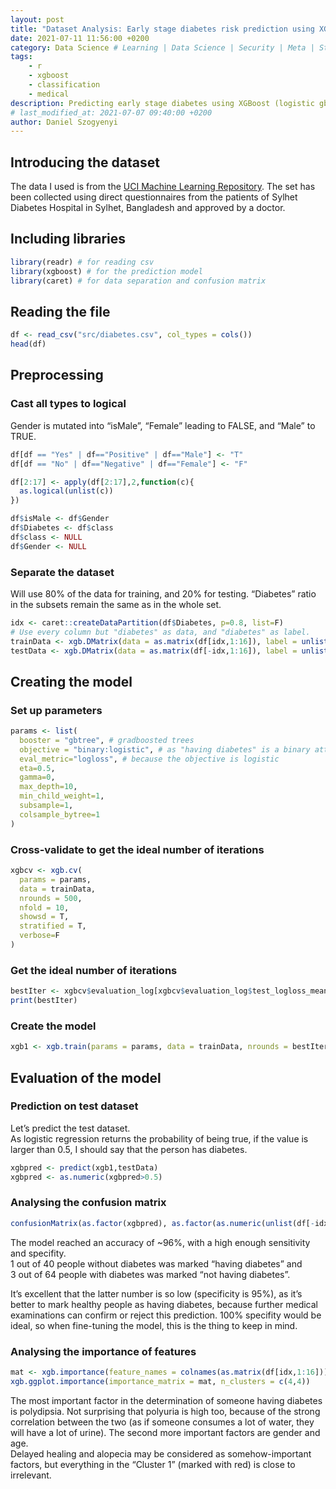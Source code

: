 ```yaml
---
layout: post
title: "Dataset Analysis: Early stage diabetes risk prediction using XGBoost"
date: 2021-07-11 11:56:00 +0200
category: Data Science # Learning | Data Science | Security | Meta | Stories
tags:
    - r
    - xgboost
    - classification
    - medical
description: Predicting early stage diabetes using XGBoost (logistic gbtrees). The used dataset is from UCI Machine Learning Repository.
# last_modified_at: 2021-07-07 09:40:00 +0200
author: Daniel Szogyenyi
---
```


## Introducing the dataset

The data I used is from the [UCI Machine Learning Repository](https://archive.ics.uci.edu/ml/datasets/Early+stage+diabetes+risk+prediction+dataset.#). The set has been collected using direct questionnaires from the patients of Sylhet Diabetes Hospital in Sylhet, Bangladesh and approved by a doctor.

## Including libraries

```r
library(readr) # for reading csv
library(xgboost) # for the prediction model
library(caret) # for data separation and confusion matrix
```

## Reading the file

```r
df <- read_csv("src/diabetes.csv", col_types = cols())
head(df)
```

## Preprocessing

### Cast all types to logical

Gender is mutated into "isMale", "Female" leading to FALSE, and "Male" to TRUE.

```r
df[df == "Yes" | df=="Positive" | df=="Male"] <- "T"
df[df == "No" | df=="Negative" | df=="Female"] <- "F"

df[2:17] <- apply(df[2:17],2,function(c){
  as.logical(unlist(c))
})

df$isMale <- df$Gender
df$Diabetes <- df$class
df$class <- NULL
df$Gender <- NULL
```

### Separate the dataset

Will use 80% of the data for training, and 20% for testing. "Diabetes" ratio in the subsets remain the same as in the whole set.

```r
idx <- caret::createDataPartition(df$Diabetes, p=0.8, list=F)
# Use every column but "diabetes" as data, and "diabetes" as label.
trainData <- xgb.DMatrix(data = as.matrix(df[idx,1:16]), label = unlist(df[idx,17]))
testData <- xgb.DMatrix(data = as.matrix(df[-idx,1:16]), label = unlist(df[-idx,17]))
```

## Creating the model

### Set up parameters

```r
params <- list(
  booster = "gbtree", # gradboosted trees
  objective = "binary:logistic", # as "having diabetes" is a binary attribute, use logistic
  eval_metric="logloss", # because the objective is logistic
  eta=0.5,
  gamma=0,
  max_depth=10,
  min_child_weight=1,
  subsample=1,
  colsample_bytree=1
)
```

### Cross-validate to get the ideal number of iterations

```r
xgbcv <- xgb.cv(
  params = params,
  data = trainData,
  nrounds = 500,
  nfold = 10,
  showsd = T,
  stratified = T,
  verbose=F
)
```

### Get the ideal number of iterations

```r
bestIter <- xgbcv$evaluation_log[xgbcv$evaluation_log$test_logloss_mean == min(xgbcv$evaluation_log$test_logloss_mean)]
print(bestIter)
```

### Create the model

```r
xgb1 <- xgb.train(params = params, data = trainData, nrounds = bestIter$iter, watchlist = list(test=testData,train=trainData), print_every_n = 10)
```

## Evaluation of the model

### Prediction on test dataset

Let's predict the test dataset.\
As logistic regression returns the probability of being true, if the value is larger than 0.5, I should say that the person has diabetes.

```r
xgbpred <- predict(xgb1,testData)
xgbpred <- as.numeric(xgbpred>0.5)
```

### Analysing the confusion matrix

```r
confusionMatrix(as.factor(xgbpred), as.factor(as.numeric(unlist(df[-idx,17]))))
```

The model reached an accuracy of \~96%, with a high enough sensitivity and specifity.\
1 out of 40 people without diabetes was marked "having diabetes" and\
3 out of 64 people with diabetes was marked "not having diabetes".

It's excellent that the latter number is so low (specificity is 95%), as it's better to mark healthy people as having diabetes, because further medical examinations can confirm or reject this prediction. 100% specifity would be ideal, so when fine-tuning the model, this is the thing to keep in mind.

### Analysing the importance of features

```r
mat <- xgb.importance(feature_names = colnames(as.matrix(df[idx,1:16])), model = xgb1)
xgb.ggplot.importance(importance_matrix = mat, n_clusters = c(4,4))
```

The most important factor in the determination of someone having diabetes is polydipsia. Not surprising that polyuria is high too, because of the strong correlation between the two (as if someone consumes a lot of water, they will have a lot of urine). The second more important factors are gender and age.\
Delayed healing and alopecia may be considered as somehow-important factors, but everything in the "Cluster 1" (marked with red) is close to irrelevant.
